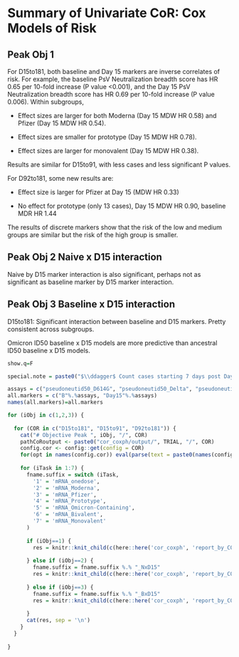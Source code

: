 # Summary of Univariate CoR: Cox Models of Risk

## Peak Obj 1

For D15to181, both baseline and Day 15 markers are inverse correlates of risk. For example, the baseline PsV Neutralization breadth score has HR 0.65 per 10-fold increase (P value <0.001), and the Day 15 PsV Neutralization breadth score has HR 0.69 per 10-fold increase (P value 0.006). Within subgroups,

- Effect sizes are larger for both Moderna (Day 15 MDW HR 0.58) and Pfizer (Day 15 MDW HR 0.54).

- Effect sizes are smaller for prototype (Day 15 MDW HR 0.78).

- Effect sizes are larger for monovalent (Day 15 MDW HR 0.38).


Results are similar for D15to91, with less cases and less significant P values.

For D92to181, some new results are:

- Effect size is larger for Pfizer at Day 15 (MDW HR 0.33) 

- No effect for prototype (only 13 cases), Day 15 MDW HR 0.90, baseline MDR HR 1.44

The results of discrete markers show that the risk of the low and medium groups are similar but the risk of the high group is smaller.


## Peak Obj 2 Naive x D15 interaction

Naive by D15 marker interaction is also significant, perhaps not as significant as baseline marker by D15 marker interaction.


## Peak Obj 3 Baseline x D15 interaction 

D15to181: Significant interaction between baseline and D15 markers. Pretty consistent across subgroups.

Omicron ID50 baseline x D15 models are more predictive than ancestral ID50 baseline x D15 models.



```r

show.q=F

special.note = paste0("$\\ddagger$ Count cases starting 7 days post Day 15.")

assays = c("pseudoneutid50_D614G", "pseudoneutid50_Delta", "pseudoneutid50_Beta", "pseudoneutid50_BA.1", "pseudoneutid50_BA.4.BA.5", "pseudoneutid50_MDW")
all.markers = c("B"%.%assays, "Day15"%.%assays)
names(all.markers)=all.markers

for (iObj in c(1,2,3)) {
  
  for (COR in c("D15to181", "D15to91", "D92to181")) {
    cat("# Objective Peak ", iObj, "/", COR)
    pathCoRoutput <- paste0("cor_coxph/output/", TRIAL, "/", COR)
    config.cor <- config::get(config = COR)
    for(opt in names(config.cor)) eval(parse(text = paste0(names(config.cor[opt])," <- config.cor[[opt]]")))
    
    for (iTask in 1:7) {
      fname.suffix = switch (iTask,
        '1' = 'mRNA_onedose',
        '2' = 'mRNA_Moderna',
        '3' = 'mRNA_Pfizer',
        '4' = 'mRNA_Prototype',
        '5' = 'mRNA_Omicron-Containing',
        '6' = 'mRNA_Bivalent',
        '7' = 'mRNA_Monovalent'
      )  
      
      if (iObj==1) {
        res = knitr::knit_child(c(here::here('cor_coxph', 'report_by_COR.Rmd')), quiet = TRUE)
        
      } else if (iObj==2) {
        fname.suffix = fname.suffix %.% "_NxD15"
        res = knitr::knit_child(c(here::here('cor_coxph', 'report_by_COR_conttab.Rmd')), quiet = TRUE)
        
      } else if (iObj==3) {
        fname.suffix = fname.suffix %.% "_BxD15"
        res = knitr::knit_child(c(here::here('cor_coxph', 'report_by_COR_conttab.Rmd')), quiet = TRUE)
        
      }
      cat(res, sep = '\n')
    }
  }
  
}

```


